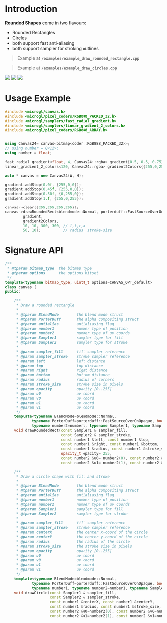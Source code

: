# Introduction

**Rounded Shapes** come in two flavours:
- Rounded Rectangles
- Circles
- both support fast anti-aliasing
- both support sampler for stroking outlines

> Example at **`/examples/example_draw_rounded_rectangle.cpp`**

> Example at **`/examples/example_draw_circles.cpp`**

<div style={{margin: "auto" }}>
<img src="/images/canvas_rounded_rect.png" style={{height:"250px", display: "inline-block"}} />
<img src="/images/canvas_circle.png" style={{height:"250px", display:"inline-block"}} />
<img src="/images/canvas_rounded_2.png" style={{height:"250px", display:"inline-block"}} />
</div>

# Usage Example

```cpp
#include <microgl/canvas.h>
#include <microgl/pixel_coders/RGB888_PACKED_32.h>
#include <microgl/samplers/fast_radial_gradient.h>
#include <microgl/samplers/linear_gradient_2_colors.h>
#include <microgl/pixel_coders/RGB888_ARRAY.h>


using Canvas24= canvas<bitmap<coder::RGB888_PACKED_32>>;
// using number = Q<12>;
using number = float;

fast_radial_gradient<float, 4, Canvas24::rgba> gradient{0.5, 0.5, 0.75};
linear_gradient_2_colors<120, Canvas24::rgba> gradient2Colors{{255,0,255}, {255,0,0}};

auto * canvas = new Canvas24(W, H);

gradient.addStop(0.0f, {255,0,0});
gradient.addStop(0.45f, {255,0,0});
gradient.addStop(0.50f, {0,255,0});
gradient.addStop(1.f, {255,0,255});

canvas->clear({255,255,255,255});
canvas->drawRoundedRect<blendmode::Normal, porterduff::FastSourceOverOnOpaque, true, number>(
        gradient,
        gradient2Colors,
        10, 10, 300, 300, // l,t,r,b
        50, 10);          // radius, stroke-size      

```

# Signature API

```cpp
/**
 * @tparam bitmap_type  the bitmap type
 * @tparam options      the options bitset
 */
template<typename bitmap_type, uint8_t options=CANVAS_OPT_default>
class canvas {
public:

    /**
     * Draw a rounded rectangle
     *
     * @tparam BlendMode        the blend mode struct
     * @tparam PorterDuff       the alpha compositing struct
     * @tparam antialias        antialiasing flag
     * @tparam number1          number type of position
     * @tparam number2          number type of uv coords
     * @tparam Sampler1         sampler type for fill
     * @tparam Sampler2         sampler type for stroke
     *
     * @param sampler_fill      fill sampler reference
     * @param sampler_stroke    stroke sampler reference
     * @param left              left distance
     * @param top               top distance
     * @param right             right distance
     * @param bottom            bottom distance
     * @param radius            radius of corners
     * @param stroke_size       stroke size in pixels
     * @param opacity           opacity [0..255]
     * @param u0                uv coord
     * @param v0                uv coord
     * @param u1                uv coord
     * @param v1                uv coord
     */
    template<typename BlendMode=blendmode::Normal,
            typename PorterDuff=porterduff::FastSourceOverOnOpaque, bool antialias=false, typename number1,
            typename number2=number1, typename Sampler1, typename Sampler2>
    void drawRoundedRect(const Sampler1 & sampler_fill,
                         const Sampler2 & sampler_stroke,
                         const number1 &left, const number1 &top,
                         const number1 &right, const number1 &bottom,
                         const number1 &radius, const number1 &stroke_size,
                         opacity_t opacity= 255,
                         const number2 &u0= number2(0), const number2 &v0= number2(1),
                         const number2 &u1= number2(1), const number2 &v1= number2(0));

    /**
     * Draw a circle shape with fill and stroke
     *
     * @tparam BlendMode        the blend mode struct
     * @tparam PorterDuff       the alpha compositing struct
     * @tparam antialias        antialiasing flag
     * @tparam number1          number type of position
     * @tparam number2          number type of uv coords
     * @tparam Sampler1         sampler type for fill
     * @tparam Sampler2         sampler type for stroke
     *
     * @param sampler_fill      fill sampler reference
     * @param sampler_stroke    stroke sampler reference
     * @param centerX           the center x-coord of the circle
     * @param centerY           the center y-coord of the circle
     * @param radius            the radius of the circle
     * @param stroke_size       the stroke size in pixels
     * @param opacity           opacity [0..255]
     * @param u0                uv coord
     * @param v0                uv coord
     * @param u1                uv coord
     * @param v1                uv coord
     */
    template<typename BlendMode=blendmode::Normal,
            typename PorterDuff=porterduff::FastSourceOverOnOpaque, bool antialias=false,
            typename number1, typename number2=number1, typename Sampler1, typename Sampler2>
    void drawCircle(const Sampler1 & sampler_fill,
                    const Sampler2 & sampler_stroke,
                    const number1 &centerX, const number1 &centerY,
                    const number1 &radius, const number1 &stroke_size, opacity_t opacity=255,
                    const number2 &u0=number2(0), const number2 &v0=number2(1),
                    const number2 &u1=number2(1), const number2 &v1=number2(0));

```


